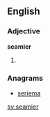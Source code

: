 ==English==

===Adjective===
'''seamier'''

# {{comparative of|seamy}}

===Anagrams===
* [[seriema#English|seriema]]

[[sv:seamier]]